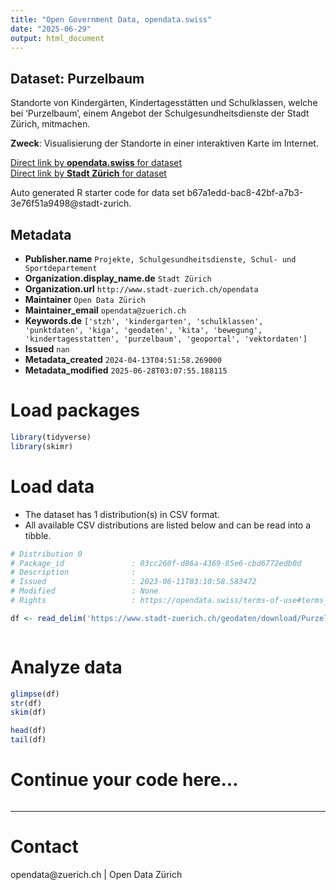 ```yaml
---
title: "Open Government Data, opendata.swiss"
date: "2025-06-29"
output: html_document
---
```


## Dataset: Purzelbaum

Standorte von Kindergärten, Kindertagesstätten und Schulklassen, welche bei  'Purzelbaum', einem Angebot der Schulgesundheitsdienste der Stadt Zürich, mitmachen.

**Zweck**: Visualisierung der Standorte in einer interaktiven Karte im Internet.

[Direct link by **opendata.swiss** for dataset](https://opendata.swiss/de/dataset/purzelbaum)<br>
[Direct link by **Stadt Zürich** for dataset](https://data.stadt-zuerich.ch/dataset/geo_purzelbaum)

Auto generated R starter code for data set b67a1edd-bac8-42bf-a7b3-3e76f51a9498@stadt-zurich.

## Metadata

- **Publisher.name** `Projekte, Schulgesundheitsdienste, Schul- und Sportdepartement`
- **Organization.display_name.de** `Stadt Zürich`
- **Organization.url** `http://www.stadt-zuerich.ch/opendata`
- **Maintainer** `Open Data Zürich`
- **Maintainer_email** `opendata@zuerich.ch`
- **Keywords.de** `['stzh', 'kindergarten', 'schulklassen', 'punktdaten', 'kiga', 'geodaten', 'kita', 'bewegung', 'kindertagesstatten', 'purzelbaum', 'geoportal', 'vektordaten']`
- **Issued** `nan`
- **Metadata_created** `2024-04-13T04:51:58.269000`
- **Metadata_modified** `2025-06-28T03:07:55.188115`


# Load packages

```r

library(tidyverse)
library(skimr)

```

# Load data

-   The dataset has 1 distribution(s) in CSV format.
-   All available CSV distributions are listed below and can be read into a tibble.

```r

# Distribution 0
# Package_id               : 03cc260f-d86a-4369-85e6-cbd6772edb0d
# Description              : 
# Issued                   : 2023-06-11T03:10:58.583472
# Modified                 : None
# Rights                   : https://opendata.swiss/terms-of-use#terms_open

df <- read_delim('https://www.stadt-zuerich.ch/geodaten/download/Purzelbaum?format=10008')



```

# Analyze data

```r

glimpse(df)
str(df)
skim(df)

head(df)
tail(df)

```

# Continue your code here...

```r

```

------------------------------------------------------------------------

# Contact

opendata@zuerich.ch | Open Data Zürich
